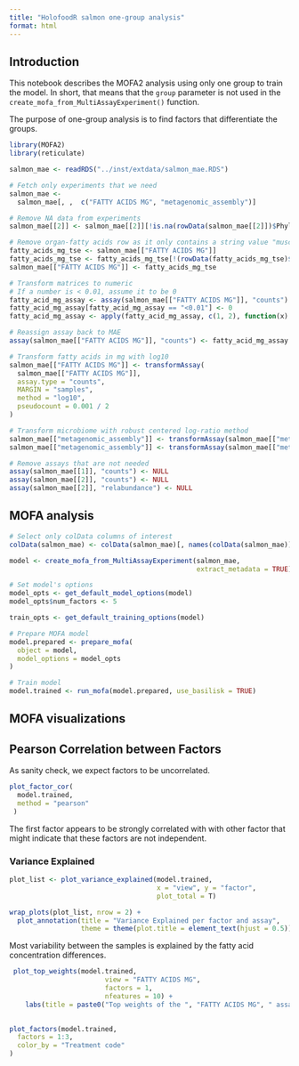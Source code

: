 ```yaml
---
title: "HolofoodR salmon one-group analysis"
format: html
---
```


## Introduction

This notebook describes the MOFA2 analysis using only one group to train the
model. In short, that means that the `group` parameter is not used in the
`create_mofa_from_MultiAssayExperiment()` function.

The purpose of one-group analysis is to find factors that differentiate the
groups.

```r
library(MOFA2)
library(reticulate)

salmon_mae <- readRDS("../inst/extdata/salmon_mae.RDS")

# Fetch only experiments that we need
salmon_mae <-
  salmon_mae[, ,  c("FATTY ACIDS MG", "metagenomic_assembly")]

# Remove NA data from experiments
salmon_mae[[2]] <- salmon_mae[[2]][!is.na(rowData(salmon_mae[[2]])$Phylum), ]

# Remove organ-fatty acids row as it only contains a string value "muscle"
fatty_acids_mg_tse <- salmon_mae[["FATTY ACIDS MG"]]
fatty_acids_mg_tse <- fatty_acids_mg_tse[!(rowData(fatty_acids_mg_tse)$marker.name %in% c("Organ-fatty acids"))]
salmon_mae[["FATTY ACIDS MG"]] <- fatty_acids_mg_tse

# Transform matrices to numeric
# If a number is < 0.01, assume it to be 0
fatty_acid_mg_assay <- assay(salmon_mae[["FATTY ACIDS MG"]], "counts")
fatty_acid_mg_assay[fatty_acid_mg_assay == "<0.01"] <- 0
fatty_acid_mg_assay <- apply(fatty_acid_mg_assay, c(1, 2), function(x) as.numeric(gsub(",", ".", x)))

# Reassign assay back to MAE
assay(salmon_mae[["FATTY ACIDS MG"]], "counts") <- fatty_acid_mg_assay

# Transform fatty acids in mg with log10
salmon_mae[["FATTY ACIDS MG"]] <- transformAssay(
  salmon_mae[["FATTY ACIDS MG"]],
  assay.type = "counts",
  MARGIN = "samples",
  method = "log10",
  pseudocount = 0.001 / 2
)

# Transform microbiome with robust centered log-ratio method
salmon_mae[["metagenomic_assembly"]] <- transformAssay(salmon_mae[["metagenomic_assembly"]], method = "relabundance")
salmon_mae[["metagenomic_assembly"]] <- transformAssay(salmon_mae[["metagenomic_assembly"]], assay.type = "relabundance", method = "rclr")

# Remove assays that are not needed
assay(salmon_mae[[1]], "counts") <- NULL
assay(salmon_mae[[2]], "counts") <- NULL
assay(salmon_mae[[2]], "relabundance") <- NULL
```

## MOFA analysis

```r
# Select only colData columns of interest
colData(salmon_mae) <- colData(salmon_mae)[, names(colData(salmon_mae)) %in% c("animal", "Treatment code")]

model <- create_mofa_from_MultiAssayExperiment(salmon_mae,
                                               extract_metadata = TRUE)
```

```r
# Set model's options
model_opts <- get_default_model_options(model)
model_opts$num_factors <- 5

train_opts <- get_default_training_options(model)

# Prepare MOFA model
model.prepared <- prepare_mofa(
  object = model,
  model_options = model_opts
)

# Train model
model.trained <- run_mofa(model.prepared, use_basilisk = TRUE)
```

## MOFA visualizations

## Pearson Correlation between Factors

As sanity check, we expect factors to be uncorrelated.

```r
plot_factor_cor(
  model.trained,
  method = "pearson"
 )
```

The first factor appears to be strongly correlated with with other factor
that might indicate that these factors are not independent.

### Variance Explained

```r
plot_list <- plot_variance_explained(model.trained,
                                     x = "view", y = "factor",
                                     plot_total = T)

wrap_plots(plot_list, nrow = 2) +
  plot_annotation(title = "Variance Explained per factor and assay",
                  theme = theme(plot.title = element_text(hjust = 0.5)))
```

Most variability between the samples is explained by the fatty acid concentration
differences.

```r
 plot_top_weights(model.trained,
                        view = "FATTY ACIDS MG",
                        factors = 1,
                        nfeatures = 10) +
    labs(title = paste0("Top weights of the ", "FATTY ACIDS MG", " assay"))
  
```

```r
plot_factors(model.trained, 
  factors = 1:3,
  color_by = "Treatment code"
)
```

